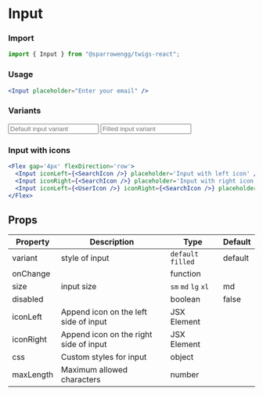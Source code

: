 # Input

### Import

```jsx
import { Input } from "@sparrowengg/twigs-react";
```

### Usage 
```jsx live
<Input placeholder="Enter your email" />
```


### Variants
<Flex gap='4px' flexDirection='column'>
  <Input placeholder='Default input variant' variant="default" />
  <Input variant='filled' placeholder='Filled input variant' />
</Flex>


### Input with icons
```jsx live
<Flex gap='4px' flexDirection='row'>
  <Input iconLeft={<SearchIcon />} placeholder='Input with left icon' />
  <Input iconRight={<SearchIcon />} placeholder='Input with right icon' />
  <Input iconLeft={<UserIcon />} iconRight={<SearchIcon />} placeholder='Input with left and right icon' />
</Flex>
```


## Props
| Property  | Description                            | Type            | Default |
|-----------|----------------------------------------|-----------------|---------|
| variant   | style of input                         | `default` `filled` | default |
| onChange  |                                        | function        |         |
| size      | input size                             | `sm` `md` `lg` `xl`     | md      |
| disabled  |                                        | boolean         | false   |
| iconLeft  | Append icon on the left side of input  | JSX Element     |         |
| iconRight | Append icon on the right side of input | JSX Element     |         |
| css       | Custom styles for input                | object          |         |
| maxLength       | Maximum allowed characters                | number          |         |